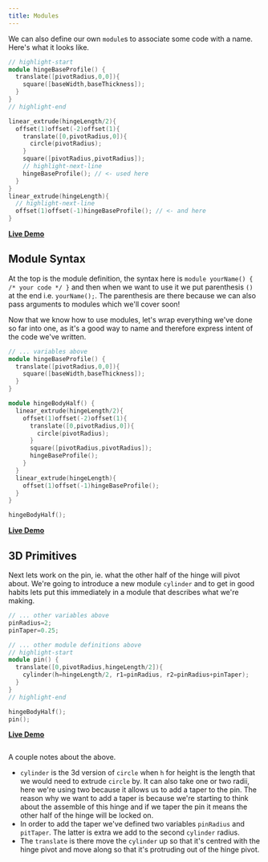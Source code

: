 ```yaml
---
title: Modules
---
```




We can also define our own `module`s to associate some code with a name. Here's what it looks like.

```cpp
// highlight-start
module hingeBaseProfile() {
  translate([pivotRadius,0,0]){
    square([baseWidth,baseThickness]);
  }
}
// highlight-end

linear_extrude(hingeLength/2){
  offset(1)offset(-2)offset(1){
    translate([0,pivotRadius,0]){
      circle(pivotRadius);
    }
    square([pivotRadius,pivotRadius]);
    // highlight-next-line
    hingeBaseProfile(); // <- used here
  }
}
linear_extrude(hingeLength){
  // highlight-next-line
  offset(1)offset(-1)hingeBaseProfile(); // <- and here
}
```
**[Live Demo](https://cadhub.xyz/dev-ide/openScad#encoded_script_v2=eJx1kE2LwjAQhu/5FXPYQwOVfuEp28uePYgIHqRIbKY22E138yGC9L8ba5XIrrfJ+07eeWY+GlUWOSM/8tTbFRfSmXLOyJ4bXLeyPio0pizuwkYK25aZt1upDrhAdfDvImWEfPfCdQij/uVbl7pvZIcRhQsBsJor03GL0TaYE6dxWtGbD2B+Hdfefo6JXwgqynzbQAZCOqmQ6x2erXYCo4AkycewvmkM2iijUzHL6VO6Dwtw0vgF6IEDUEtde/7AHRFuECFv+Duoq6n57z0YJAl8zsAZFNCixmmv92v9v1RG32dzNUUPV0ZqnRE=)**

## Module Syntax

At the top is the module definition, the syntax here is `module yourName() { /* your code */ }` and then when we want to use it we put parenthesis `()` at the end i.e. `yourName();`.
The parenthesis are there because we can also pass arguments to modules which we'll cover soon!

Now that we know how to use modules, let's wrap everything we've done so far into one, as it's a good way to name and therefore express intent of the code we've written.

```cpp
// ... variables above
module hingeBaseProfile() {
  translate([pivotRadius,0,0]){
    square([baseWidth,baseThickness]);
  }
}

module hingeBodyHalf() {
  linear_extrude(hingeLength/2){
    offset(1)offset(-2)offset(1){
      translate([0,pivotRadius,0]){
        circle(pivotRadius);
      }
      square([pivotRadius,pivotRadius]);
      hingeBaseProfile();
    }
  }
  linear_extrude(hingeLength){
    offset(1)offset(-1)hingeBaseProfile();
  }
}

hingeBodyHalf();
```
**[Live Demo](https://cadhub.xyz/dev-ide/openScad#encoded_script_v2=eJx1UD1vwyAU3PkVDB2M5Cr+UCbkpVOGDFFVqUNlRcQ8YlQCKeCqVeX/XmI7Fk4bJMTj3cHdvQehq7Kg6Cw/jX9mXHauWlN0YA5eWtm8a3CuKsfGq+S+rfIAt1IfYQv6GO5lRhE6Gd4pwEP/KVB31gipICH4B2HsLdNOMQ/JW6STZmlWkwuOsfvomA3wLJMuHNSEBlqP+hslw783TIlJRkkNzO7hy9uOQxKZXBWTjhHCgU9yMhWPBZlbI2PhNksXfuuZg3EjbRMCRvjg8bL66byGiv+I6np+8HdsI9Kjcd8Pdi9WTv7/cxjhzezoL4pYpkI=)**

## 3D Primitives

Next lets work on the pin, ie. what the other half of the hinge will pivot about.
We're going to introduce a new module `cylinder` and to get in good habits lets put this immediately in a module that describes what we're making.

```cpp
// ... other variables above
pinRadius=2;
pinTaper=0.25;

// ... other module definitions above
// highlight-start
module pin() {
  translate([0,pivotRadius,hingeLength/2]){
    cylinder(h=hingeLength/2, r1=pinRadius, r2=pinRadius+pinTaper);
  }
}
// highlight-end

hingeBodyHalf();
pin();
```
**[Live Demo](https://cadhub.xyz/dev-ide/openScad#encoded_script_v2=eJx1UktPhDAQvvdX9OCBRlQe8UR68eTBgzGbeDDEVDosjVjWthg3hv9ugcK2+yAh7fSbx/fNzFUtaZ4VaCd+OvPCuOg1vS/QB9OwaUT1KUFrms8Pr4KbhqYWboTcwhPIrbXzZIyWLnZKJTdsB4omt5n1RV8d71vAU8yDTfOsulq0EBH8hzA2ikndMgPRm8chTuKkJCOOsf7umbLwSiEO2JWksG4DGo4qdXz/yNralWmFBKbe4deonkPkCbjLXJ2urjWYKCXucpOR9Wn2CNgmccC3XH0wroSqrEAPnziO3+DORZSfw7uXa8Bp22ZkQPN/WdglWSk5n9NvoZ3h6XxCxUELF/XV3vLhoKKGBniMVUrXLbFWdrCul4U5sDia4LRT9vgH5jHd2w==)**

<Image img={pivot} className="mb-8 bg-contain rounded-md overflow-hidden" />

A couple notes about the above.

- `cylinder` is the 3d version of `circle` when `h` for height is the length that we would need to extrude `circle` by. It can also take one or two radii, here we're using two because it allows us to add a taper to the pin. The reason why we want to add a taper is because we're starting to think about the assemble of this hinge and if we taper the pin it means the other half of the hinge will be locked on.
- In order to add the taper we've defined two variables `pinRadius` and `pitTaper`. The latter is extra we add to the second `cylinder` radius.
- The `translate` is there move the `cylinder` up so that it's centred with the hinge pivot and move along so that it's protruding out of the hinge pivot.
